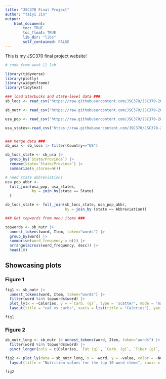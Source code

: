 ---
title: "JSC370 Final Project"
author: "Taiyi Jin"
output: 
    html_document:
        toc: TRUE
        toc_float: TRUE
        lib_dir: "libs"
        self_contained: FALSE
---

This is my JSC370 final project website!

```{r, echo = FALSE, message = FALSE, warning= FALSE}
# code from week 11 lab

library(tidyverse)
library(plotly)
library(widgetframe)
library(tidytext)

### load Starbucks and state-level data ###
sb_locs <- read_csv("https://raw.githubusercontent.com/JSC370/JSC370-2025/refs/heads/main/data/starbucks/starbucks-locations.csv")

sb_nutr <- read_csv("https://raw.githubusercontent.com/JSC370/JSC370-2025/refs/heads/main/data/starbucks/starbucks-menu-nutrition.csv")

usa_pop <- read_csv("https://raw.githubusercontent.com/JSC370/JSC370-2025/refs/heads/main/data/starbucks/us_state_pop.csv")

usa_states<-read_csv("https://raw.githubusercontent.com/JSC370/JSC370-2025/refs/heads/main/data/starbucks/states.csv")


### Merge data ###
sb_usa <- sb_locs |> filter(Country=="US")

sb_locs_state <- sb_usa |>
  group_by(`State/Province`) |>
  rename(state=`State/Province`) |>
  summarize(n_stores=n())

# need state abbreviations
usa_pop_abbr <- 
  full_join(usa_pop, usa_states, 
            by = join_by(state == State)
  ) 

sb_locs_state <- full_join(sb_locs_state, usa_pop_abbr,
                           by = join_by (state == Abbreviation))
```


```{r, echo = FALSE, message = FALSE, warning= FALSE}
### Get topwords from menu items ###

topwords <- sb_nutr |>
  unnest_tokens(word, Item, token="words") |>
  group_by(word) |>
  summarise(word_frequency = n()) |>
  arrange(across(word_frequency, desc)) |>
  head(10)

```

## Showcasing plots {.tabset}

### Figure 1

```{r echo=FALSE, warning=FALSE, message=FALSE}

fig1 <- sb_nutr |>  
  unnest_tokens(word, Item, token="words") |>
  filter(word %in% topwords$word) |>
  plot_ly(x = ~Calories, y = ~`Carb. (g)`, type = 'scatter', mode = 'markers', color = ~Category, hoverinfo = "text", text = ~paste0("Item: ", word))|>
  layout(title = "cal vs carbs", xaxis = list(title = "Calories"), yaxis = list(title = "Carbs"), hovermode = "compare")

fig1
```

### Figure 2

```{r echo=FALSE, warning=FALSE, message = FALSE}
sb_nutr_long <- sb_nutr |> unnest_tokens(word, Item, token="words") |>
  filter(word %in% topwords$word) |>
  pivot_longer(cols = c(Calories, `Fat (g)`, `Carb. (g)`, `Fiber (g)`, `Protein (g)`), names_to = "Nutrient", values_to = "value")

fig2 <- plot_ly(data = sb_nutr_long, x = ~word, y = ~value, color = ~Nutrient, type = "box") |>
  layout(title = "Nutrition values for the top 10 word items", xaxis = list(title = "Item word"), yaxis = list(title = "Nutrition value"), boxmode = "group")

fig2
```

